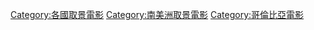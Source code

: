 [[Category:各國取景電影|Category:各國取景電影]]
[[Category:南美洲取景電影|Category:南美洲取景電影]]
[[Category:哥倫比亞電影|Category:哥倫比亞電影]]